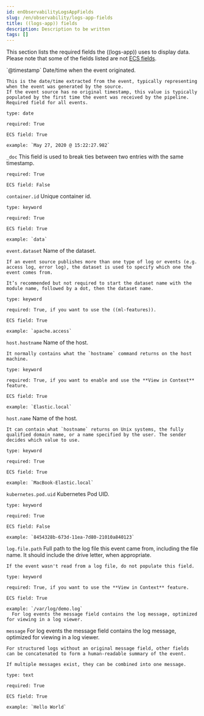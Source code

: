 ```yaml
---
id: enObservabilityLogsAppFields
slug: /en/observability/logs-app-fields
title: ((logs-app)) fields
description: Description to be written
tags: []
---
```


<div id="logs-app-fields"></div>

This section lists the required fields the ((logs-app)) uses to display data.
Please note that some of the fields listed are not [ECS fields](((ecs-ref))/ecs-reference.html#_what_is_ecs).

<DocDefList>
  <DocDefTerm>`@timestamp`</DocDefTerm>
  <DocDefDescription>
    Date/time when the event originated.

    This is the date/time extracted from the event, typically representing when the event was generated by the source.
    If the event source has no original timestamp, this value is typically populated by the first time the event was received by the pipeline.
    Required field for all events.

    type: date

    required: True

    ECS field: True

    example: `May 27, 2020 @ 15:22:27.982`
  </DocDefDescription>

  <DocDefTerm>`_doc`</DocDefTerm>
  <DocDefDescription>
    This field is used to break ties between two entries with the same timestamp.

    required: True

    ECS field: False
  </DocDefDescription>

  <DocDefTerm>`container.id`</DocDefTerm>
  <DocDefDescription>
    Unique container id.

    type: keyword

    required: True

    ECS field: True

    example: `data`
  </DocDefDescription>

  <DocDefTerm>`event.dataset`</DocDefTerm>
  <DocDefDescription>
    Name of the dataset.

    If an event source publishes more than one type of log or events (e.g. access log, error log), the dataset is used to specify which one the event comes from.

    It’s recommended but not required to start the dataset name with the module name, followed by a dot, then the dataset name.

    type: keyword

    required: True, if you want to use the ((ml-features)).

    ECS field: True

    example: `apache.access`
  </DocDefDescription>

  <DocDefTerm>`host.hostname`</DocDefTerm>
  <DocDefDescription>
    Name of the host.

    It normally contains what the `hostname` command returns on the host machine.

    type: keyword

    required: True, if you want to enable and use the **View in Context** feature.

    ECS field: True

    example: `Elastic.local`
  </DocDefDescription>

  <DocDefTerm>`host.name`</DocDefTerm>
  <DocDefDescription>
    Name of the host.

    It can contain what `hostname` returns on Unix systems, the fully qualified domain name, or a name specified by the user. The sender decides which value to use.

    type: keyword

    required: True

    ECS field: True

    example: `MacBook-Elastic.local`
  </DocDefDescription>

  <DocDefTerm>`kubernetes.pod.uid`</DocDefTerm>
  <DocDefDescription>
    Kubernetes Pod UID.

    type: keyword

    required: True

    ECS field: False

    example: `8454328b-673d-11ea-7d80-21010a840123`
  </DocDefDescription>

  <DocDefTerm>`log.file.path`</DocDefTerm>
  <DocDefDescription>
    Full path to the log file this event came from, including the file name. It should include the drive letter, when appropriate.

    If the event wasn't read from a log file, do not populate this field.

    type: keyword

    required: True, if you want to use the **View in Context** feature.

    ECS field: True

    example: `/var/log/demo.log`
      For log events the message field contains the log message, optimized for viewing in a log viewer.
  </DocDefDescription>

  <DocDefTerm>`message`</DocDefTerm>
  <DocDefDescription>
    For log events the message field contains the log message, optimized for viewing in a log viewer.

    For structured logs without an original message field, other fields can be concatenated to form a human-readable summary of the event.

    If multiple messages exist, they can be combined into one message.

    type: text

    required: True

    ECS field: True

    example: `Hello World`
  </DocDefDescription>
</DocDefList>
